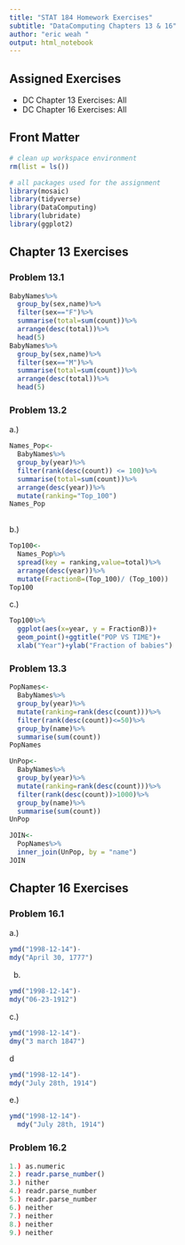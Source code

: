 ```yaml
---
title: "STAT 184 Homework Exercises" 
subtitle: "DataComputing Chapters 13 & 16"
author: "eric weah "
output: html_notebook
---
```


## Assigned Exercises

- DC Chapter 13 Exercises: All 
- DC Chapter 16 Exercises: All

## Front Matter

```r
# clean up workspace environment
rm(list = ls())

# all packages used for the assignment
library(mosaic)
library(tidyverse)
library(DataComputing)
library(lubridate)
library(ggplot2)
```



## Chapter 13 Exercises

### Problem 13.1
```r
BabyNames%>%
  group_by(sex,name)%>%
  filter(sex=="F")%>%
  summarise(total=sum(count))%>%
  arrange(desc(total))%>%
  head(5)
BabyNames%>%
  group_by(sex,name)%>%
  filter(sex=="M")%>%
  summarise(total=sum(count))%>%
  arrange(desc(total))%>%
  head(5)
```

### Problem 13.2
a.)
```r
Names_Pop<-
  BabyNames%>%
  group_by(year)%>%
  filter(rank(desc(count)) <= 100)%>%
  summarise(total=sum(count))%>%
  arrange(desc(year))%>%
  mutate(ranking="Top_100")
Names_Pop
 
```
b.)
```r
Top100<-
  Names_Pop%>%
  spread(key = ranking,value=total)%>%
  arrange(desc(year))%>%
  mutate(FractionB=(Top_100)/ (Top_100))
Top100
```
c.)
```r
Top100%>%
  ggplot(aes(x=year, y = FractionB))+
  geom_point()+ggtitle("POP VS TIME")+
  xlab("Year")+ylab("Fraction of babies")
```
### Problem 13.3
```r
PopNames<-
  BabyNames%>%
  group_by(year)%>%
  mutate(ranking=rank(desc(count)))%>%
  filter(rank(desc(count))<=50)%>%
  group_by(name)%>%
  summarise(sum(count))
PopNames
```

```r
UnPop<-
  BabyNames%>%
  group_by(year)%>%
  mutate(ranking=rank(desc(count)))%>%
  filter(rank(desc(count))>1000)%>%
  group_by(name)%>%
  summarise(sum(count))
UnPop
```
```r
JOIN<-
  PopNames%>%
  inner_join(UnPop, by = "name")
JOIN
```

## Chapter 16 Exercises

### Problem 16.1
a.) 
```r
ymd("1998-12-14")-
mdy("April 30, 1777")
```
b.
```r
ymd("1998-12-14")-
mdy("06-23-1912")
```
c.)
```r
ymd("1998-12-14")-
dmy("3 march 1847")
```
d
```r
ymd("1998-12-14")-
mdy("July 28th, 1914")
```
e.)
```r
ymd("1998-12-14")-
  mdy("July 28th, 1914")
```


### Problem 16.2
```r
1.) as.numeric
2.) readr.parse_number()
3.) nither 
4.) readr.parse_number
5.) readr.parse_number
6.) neither
7.) neither
8.) neither
9.) neither

```



